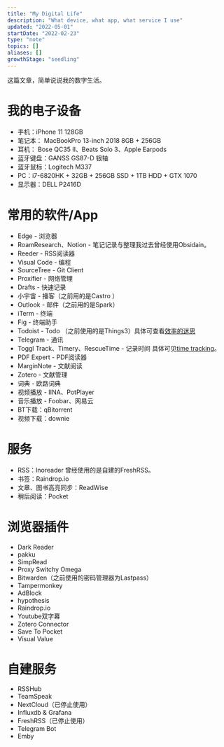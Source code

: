 ```yaml
---
title: "My Digital Life"
description: "What device, what app, what service I use"
updated: "2022-05-01"
startDate: "2022-02-23"
type: "note"
topics: []
aliases: []
growthStage: "seedling"
---
```


这篇文章，简单说说我的数字生活。

# 我的电子设备
- 手机：iPhone 11 128GB
- 笔记本： MacBookPro 13-inch 2018 8GB + 256GB
- 耳机： Bose QC35 II、Beats Solo 3、Apple Earpods
- 蓝牙键盘：GANSS GS87-D 银轴
- 蓝牙鼠标：Logitech M337
- PC：i7-6820HK + 32GB + 256GB SSD + 1TB HDD + GTX 1070
- 显示器：DELL P2416D

# 常用的软件/App
- Edge - 浏览器
- RoamResearch、Notion - 笔记记录与整理<Footnote idName={1}>我过去曾经使用Obsidain。</Footnote>
- Reeder - RSS阅读器
- Visual Code - 编程
- SourceTree - Git Client
- Proxifier - 网络管理
- Drafts - 快速记录
- 小宇宙 - 播客（之前用的是Castro ）
- Outlook - 邮件（之前用的是Spark）
- iTerm - 终端
- Fig - 终端助手
- Todoist - Todo <Footnote idName={2}>（之前使用的是Things3）具体可查看[效率的迷思](thoughts-about-productivity)</Footnote>
- Telegram - 通讯
- Toggl Track、Timery、RescueTime - 记录时间 <Footnote idName={3}>具体可见[time tracking](time-tracking)。</Footnote>
- PDF Expert - PDF阅读器
- MarginNote - 文献阅读
- Zotero - 文献管理
- 词典 - 欧路词典
- 视频播放 - IINA、PotPlayer
- 音乐播放 - Foobar、网易云
- BT下载：qBitorrent
- 视频下载：downie

# 服务
- RSS：Inoreader <Footnote idName={4}>曾经使用的是自建的FreshRSS。</Footnote>
- 书签：Raindrop.io
- 文章、图书高亮同步：ReadWise
- 稍后阅读：Pocket

# 浏览器插件
- Dark Reader
- pakku
- SimpRead
- Proxy Switchy Omega
- Bitwarden（之前使用的密码管理器为Lastpass）
- Tampermonkey
- AdBlock
- hypothesis
- Raindrop.io
- Youtube双字幕
- Zotero Connector
- Save To Pocket
- Visual Value

# 自建服务
- RSSHub
- TeamSpeak
- NextCloud（已停止使用）
- Influxdb & Grafana
- FreshRSS（已停止使用）
- Telegram Bot
- Emby